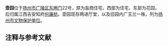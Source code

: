 {{文物保护单位
| 级别 = 市县级
| 省名 = 江苏省
| 市/县名 = 扬州市
| 图片 = 
| 名称 = 壶园
| 编号 = 25（1-3批合并后）
| 分类 = 古建筑
| 时代 = [[清|清]]
| 所在 = [[广陵区|广陵区]]
| 登录 = 
}}
'''壶园'''位于[[扬州市|扬州市]][[广陵区|广陵区]][[东圈门|东圈门]]22号，原为盐商住宅，西部为住宅，东部为花园，后归属江西吉安知府[[何廉舫|何廉舫]]。壶园现存两进厅堂，以及旧园内广玉兰一株，列为[[扬州市文物保护单位|扬州市文物保护单位]]。

== 注释与参考文献 ==
<div class="references-small">
<references />
</div>